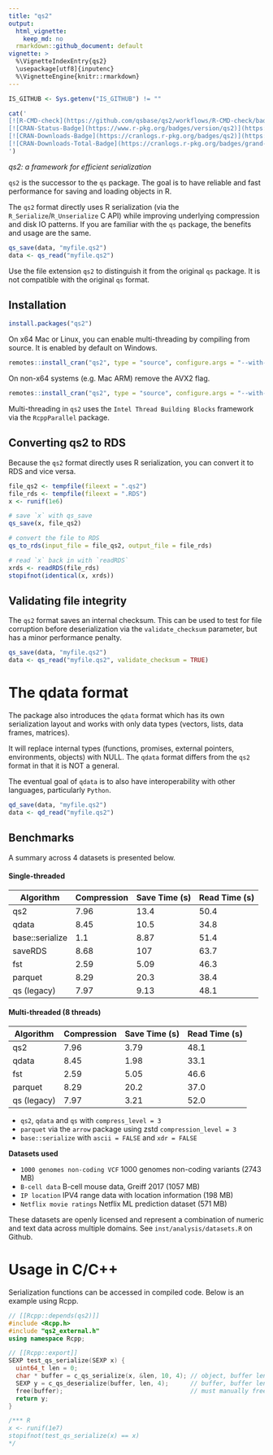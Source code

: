 ```yaml
---
title: "qs2"
output:
  html_vignette:
    keep_md: no
  rmarkdown::github_document: default
vignette: >
  %\VignetteIndexEntry{qs2}
  \usepackage[utf8]{inputenc}
  %\VignetteEngine{knitr::rmarkdown}
---
```


```r
IS_GITHUB <- Sys.getenv("IS_GITHUB") != ""
```

```r
cat('
[![R-CMD-check](https://github.com/qsbase/qs2/workflows/R-CMD-check/badge.svg)](https://github.com/qsbase/qs2/actions)
[![CRAN-Status-Badge](https://www.r-pkg.org/badges/version/qs2)](https://cran.r-project.org/package=qs2)
[![CRAN-Downloads-Badge](https://cranlogs.r-pkg.org/badges/qs2)](https://cran.r-project.org/package=qs2)
[![CRAN-Downloads-Total-Badge](https://cranlogs.r-pkg.org/badges/grand-total/qs2)](https://cran.r-project.org/package=qs2)
')
```

*qs2: a framework for efficient serialization*

`qs2` is the successor to the `qs` package. The goal is to have reliable and fast performance for saving and loading objects in R.

The `qs2` format directly uses R serialization (via the `R_Serialize`/`R_Unserialize` C API) while improving underlying compression and disk IO patterns. 
If you are familiar with the `qs` package, the benefits and usage are the same.

```r
qs_save(data, "myfile.qs2")
data <- qs_read("myfile.qs2")
```

Use the file extension `qs2` to distinguish it from the original `qs` package. It is not compatible with the original `qs` format.


## Installation

```r
install.packages("qs2")
```

On x64 Mac or Linux, you can enable multi-threading by compiling from source. It is enabled by default on Windows. 

```r
remotes::install_cran("qs2", type = "source", configure.args = "--with-TBB --with-simd=AVX2")
```

On non-x64 systems (e.g. Mac ARM) remove the AVX2 flag.

```r
remotes::install_cran("qs2", type = "source", configure.args = "--with-TBB")
```

Multi-threading in `qs2` uses the `Intel Thread Building Blocks` framework via the `RcppParallel` package.


## Converting qs2 to RDS

Because the `qs2` format directly uses R serialization, you can convert it to RDS and vice versa.

```r
file_qs2 <- tempfile(fileext = ".qs2")
file_rds <- tempfile(fileext = ".RDS")
x <- runif(1e6)

# save `x` with qs_save
qs_save(x, file_qs2)

# convert the file to RDS
qs_to_rds(input_file = file_qs2, output_file = file_rds)

# read `x` back in with `readRDS`
xrds <- readRDS(file_rds)
stopifnot(identical(x, xrds))
```

## Validating file integrity

The `qs2` format saves an internal checksum. This can be used to test for file corruption before deserialization via the `validate_checksum` parameter, but has a minor performance penalty.

```r
qs_save(data, "myfile.qs2")
data <- qs_read("myfile.qs2", validate_checksum = TRUE)
```

# The qdata format

The package also introduces the `qdata` format which has its own serialization layout and works with only data types (vectors, lists, data frames, matrices). 

It will replace internal types (functions, promises, external pointers, environments, objects) with NULL. The `qdata` format differs from 
the `qs2` format in that it is NOT a general.

The eventual goal of `qdata` is to also have interoperability with other languages, particularly `Python`. 

```r
qd_save(data, "myfile.qs2")
data <- qd_read("myfile.qs2")
```

## Benchmarks

A summary across 4 datasets is presented below.


#### Single-threaded

|Algorithm            |Compression|Save Time (s)|Read Time (s)|
|---------------------|-----------|-------------|-------------|
|qs2                  |7.96       |13.4         |50.4         |
|qdata                |8.45       |10.5         |34.8         |
|base::serialize      |1.1        |8.87         |51.4         |
|saveRDS              |8.68       |107          |63.7         |
|fst                  |2.59       |5.09         |46.3         |
|parquet              |8.29       |20.3         |38.4         |
|qs (legacy)          |7.97       |9.13         |48.1         |


#### Multi-threaded (8 threads)

|Algorithm            |Compression|Save Time (s)|Read Time (s)|
|---------------------|-----------|-------------|-------------|
|qs2                  |7.96       |3.79         |48.1         |
|qdata                |8.45       |1.98         |33.1         |
|fst                  |2.59       |5.05         |46.6         |
|parquet              |8.29       |20.2         |37.0         |
|qs (legacy)          |7.97       |3.21         |52.0         |

* `qs2`, `qdata` and `qs` with `compress_level = 3`
* `parquet` via the `arrow` package using zstd `compression_level = 3`
* `base::serialize` with `ascii = FALSE` and `xdr = FALSE`

**Datasets used**

* `1000 genomes non-coding VCF` 1000 genomes non-coding variants (2743 MB)
* `B-cell data` B-cell mouse data, Greiff 2017 (1057 MB)
* `IP location` IPV4 range data with location information (198 MB)
* `Netflix movie ratings` Netflix ML prediction dataset (571 MB)

These datasets are openly licensed and represent a combination of numeric and text data across multiple domains. See `inst/analysis/datasets.R` on Github.


# Usage in C/C++

Serialization functions can be accessed in compiled code. Below is an example using Rcpp.

```cpp
// [[Rcpp::depends(qs2)]]
#include <Rcpp.h>
#include "qs2_external.h"
using namespace Rcpp;

// [[Rcpp::export]]
SEXP test_qs_serialize(SEXP x) {
  uint64_t len = 0;
  char * buffer = c_qs_serialize(x, &len, 10, 4); // object, buffer length, compress_level, nthreads
  SEXP y = c_qs_deserialize(buffer, len, 4);      // buffer, buffer length, nthreads
  free(buffer);                                   // must manually free buffer
  return y;
}

/*** R
x <- runif(1e7)
stopifnot(test_qs_serialize(x) == x)
*/
```

